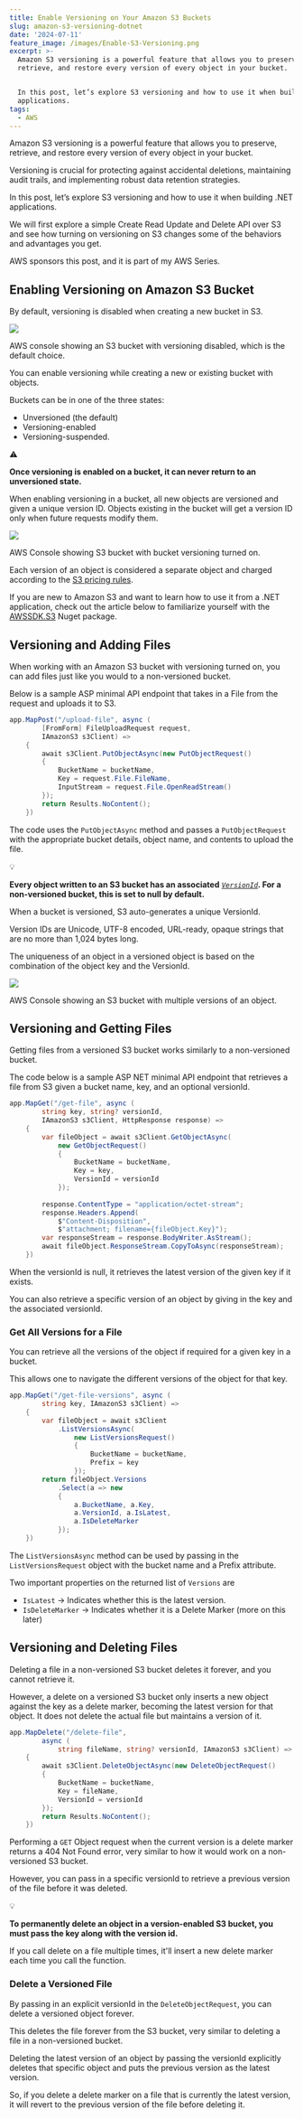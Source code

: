 ```yaml
---
title: Enable Versioning on Your Amazon S3 Buckets
slug: amazon-s3-versioning-dotnet
date: '2024-07-11'
feature_image: /images/Enable-S3-Versioning.png
excerpt: >-
  Amazon S3 versioning is a powerful feature that allows you to preserve,
  retrieve, and restore every version of every object in your bucket. 


  In this post, let’s explore S3 versioning and how to use it when building .NET
  applications.
tags:
  - AWS
---
```

Amazon S3 versioning is a powerful feature that allows you to preserve, retrieve, and restore every version of every object in your bucket.

Versioning is crucial for protecting against accidental deletions, maintaining audit trails, and implementing robust data retention strategies.

In this post, let’s explore S3 versioning and how to use it when building .NET applications.

We will first explore a simple Create Read Update and Delete API over S3 and see how turning on versioning on S3 changes some of the behaviors and advantages you get.

AWS sponsors this post, and it is part of my AWS Series.

## Enabling Versioning on Amazon S3 Bucket

By default, versioning is disabled when creating a new bucket in S3.

![](/images/image-1.png)

AWS console showing an S3 bucket with versioning disabled, which is the default choice.

You can enable versioning while creating a new or existing bucket with objects.

Buckets can be in one of the three states:

-   Unversioned (the default)
-   Versioning-enabled
-   Versioning-suspended.

⚠️

__Once versioning is enabled on a bucket, it can never return to an unversioned state.__

When enabling versioning in a bucket, all new objects are versioned and given a unique version ID. Objects existing in the bucket will get a version ID only when future requests modify them.

![](/images/image-2.png)

AWS Console showing S3 bucket with bucket versioning turned on.

Each version of an object is considered a separate object and charged according to the [S3 pricing rules](https://aws.amazon.com/s3/pricing/).

If you are new to Amazon S3 and want to learn how to use it from a .NET application, check out the article below to familiarize yourself with the [AWSSDK.S3](https://www.nuget.org/packages/AWSSDK.S3) Nuget package.

<BlogLink
  href="/blog/amazon-s3-dotnet/"
  title="Amazon S3 For the .NET Developer: How to Easily Get Started"
  description="Learn how to get started with Amazon S3 from a .NET Core application. We will learn how to store and retrieve data from the storage, important concepts to be aware of while using S3."
  authorImage="/images/logo-512x512-24.png"
  authorName="Rahul Nath"
  authorTitle="Rahul Pulikkot Nath"
  featureImage="/images/storage-box.jpg"
/>

## Versioning and Adding Files

When working with an Amazon S3 bucket with versioning turned on, you can add files just like you would to a non-versioned bucket.

Below is a sample ASP minimal API endpoint that takes in a File from the request and uploads it to S3.

```csharp
app.MapPost("/upload-file", async (
        [FromForm] FileUploadRequest request, 
        IAmazonS3 s3Client) =>
    {
        await s3Client.PutObjectAsync(new PutObjectRequest()
        {
            BucketName = bucketName,
            Key = request.File.FileName,
            InputStream = request.File.OpenReadStream()
        });
        return Results.NoContent();
    })
```

The code uses the `PutObjectAsync` method and passes a `PutObjectRequest` with the appropriate bucket details, object name, and contents to upload the file.

💡

__Every object written to an S3 bucket has an associated__ [_`VersionId`_](https://docs.aws.amazon.com/AmazonS3/latest/userguide/versioning-workflows.html#version-ids)__. For a non-versioned bucket, this is set to null by default.__

When a bucket is versioned, S3 auto-generates a unique VersionId.

Version IDs are Unicode, UTF-8 encoded, URL-ready, opaque strings that are no more than 1,024 bytes long.

The uniqueness of an object in a versioned object is based on the combination of the object key and the VersionId.

![](/images/image-3.png)

AWS Console showing an S3 bucket with multiple versions of an object.

## Versioning and Getting Files

Getting files from a versioned S3 bucket works similarly to a non-versioned bucket.

The code below is a sample ASP NET minimal API endpoint that retrieves a file from S3 given a bucket name, key, and an optional versionId.

```csharp
app.MapGet("/get-file", async (
        string key, string? versionId,
        IAmazonS3 s3Client, HttpResponse response) =>
    {
        var fileObject = await s3Client.GetObjectAsync(
            new GetObjectRequest()
            {
                BucketName = bucketName,
                Key = key,
                VersionId = versionId
            });
            
        response.ContentType = "application/octet-stream";
        response.Headers.Append(
            $"Content-Disposition", 
            $"attachment; filename={fileObject.Key}");
        var responseStream = response.BodyWriter.AsStream();
        await fileObject.ResponseStream.CopyToAsync(responseStream);
    })
```

When the versionId is null, it retrieves the latest version of the given key if it exists.

You can also retrieve a specific version of an object by giving in the key and the associated versionId.

### Get All Versions for a File

You can retrieve all the versions of the object if required for a given key in a bucket.

This allows one to navigate the different versions of the object for that key.

```csharp
app.MapGet("/get-file-versions", async (
        string key, IAmazonS3 s3Client) =>
    {
        var fileObject = await s3Client
            .ListVersionsAsync(
                new ListVersionsRequest()
                {
                    BucketName = bucketName,
                    Prefix = key
                });
        return fileObject.Versions
            .Select(a => new
            {
                a.BucketName, a.Key, 
                a.VersionId, a.IsLatest, 
                a.IsDeleteMarker
            });
    })
```

The `ListVersionsAsync` method can be used by passing in the `ListVersionsRequest` object with the bucket name and a Prefix attribute.

Two important properties on the returned list of `Versions` are

-   `IsLatest` → Indicates whether this is the latest version.
-   `IsDeleteMarker` → Indicates whether it is a Delete Marker (more on this later)

## Versioning and Deleting Files

Deleting a file in a non-versioned S3 bucket deletes it forever, and you cannot retrieve it.

However, a delete on a versioned S3 bucket only inserts a new object against the key as a delete marker, becoming the latest version for that object. It does not delete the actual file but maintains a version of it.

```csharp
app.MapDelete("/delete-file", 
        async (
            string fileName, string? versionId, IAmazonS3 s3Client) =>
    {
        await s3Client.DeleteObjectAsync(new DeleteObjectRequest()
        {
            BucketName = bucketName,
            Key = fileName,
            VersionId = versionId
        });
        return Results.NoContent();
    })
```

Performing a `GET` Object request when the current version is a delete marker returns a 404 Not Found error, very similar to how it would work on a non-versioned S3 bucket.

However, you can pass in a specific versionId to retrieve a previous version of the file before it was deleted.

💡

__To permanently delete an object in a version-enabled S3 bucket, you must pass the key along with the version id.__

If you call delete on a file multiple times, it'll insert a new delete marker each time you call the function.

### Delete a Versioned File

By passing in an explicit versionId in the `DeleteObjectRequest`, you can delete a versioned object forever.

This deletes the file forever from the S3 bucket, very similar to deleting a file in a non-versioned bucket.

Deleting the latest version of an object by passing the versionId explicitly deletes that specific object and puts the previous version as the latest version.

So, if you delete a delete marker on a file that is currently the latest version, it will revert to the previous version of the file before deleting it.
